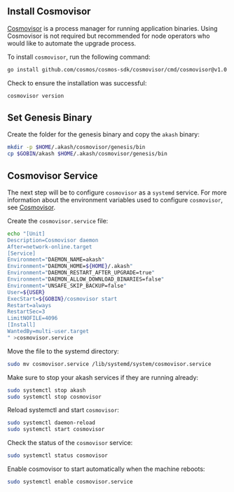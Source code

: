 
## Install Cosmovisor

[Cosmovisor](https://github.com/cosmos/cosmos-sdk/tree/master/cosmovisor) is a process manager for running application binaries. Using Cosmovisor is not required but recommended for node operators who would like to automate the upgrade process.

To install `cosmovisor`, run the following command:

```bash
go install github.com/cosmos/cosmos-sdk/cosmovisor/cmd/cosmovisor@v1.0
```

Check to ensure the installation was successful:

```bash
cosmovisor version
```

## Set Genesis Binary

Create the folder for the genesis binary and copy the `akash` binary:

```bash
mkdir -p $HOME/.akash/cosmovisor/genesis/bin
cp $GOBIN/akash $HOME/.akash/cosmovisor/genesis/bin
```

## Cosmovisor Service

The next step will be to configure `cosmovisor` as a `systemd` service. For more information about the environment variables used to configure `cosmovisor`, see [Cosmovisor](https://github.com/cosmos/cosmos-sdk/tree/master/cosmovisor).

Create the `cosmovisor.service` file:

```bash
echo "[Unit]
Description=Cosmovisor daemon
After=network-online.target
[Service]
Environment="DAEMON_NAME=akash"
Environment="DAEMON_HOME=${HOME}/.akash"
Environment="DAEMON_RESTART_AFTER_UPGRADE=true"
Environment="DAEMON_ALLOW_DOWNLOAD_BINARIES=false"
Environment="UNSAFE_SKIP_BACKUP=false"
User=${USER}
ExecStart=${GOBIN}/cosmovisor start
Restart=always
RestartSec=3
LimitNOFILE=4096
[Install]
WantedBy=multi-user.target
" >cosmovisor.service
```

Move the file to the systemd directory:

```bash
sudo mv cosmovisor.service /lib/systemd/system/cosmovisor.service
```

Make sure to stop your akash services if they are running already:

```bash
sudo systemctl stop akash
sudo systemctl stop cosmovisor
```

Reload systemctl and start `cosmovisor`:

```bash
sudo systemctl daemon-reload
sudo systemctl start cosmovisor
```

Check the status of the `cosmovisor` service:

```bash
sudo systemctl status cosmovisor
```

Enable cosmovisor to start automatically when the machine reboots:

```bash
sudo systemctl enable cosmovisor.service
```